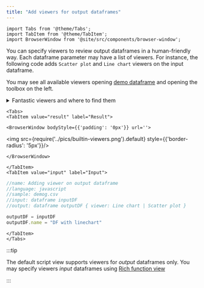 ```yaml
---
title: "Add viewers for output dataframes"
---
```


```mdx-code-block
import Tabs from '@theme/Tabs';
import TabItem from '@theme/TabItem';
import BrowserWindow from '@site/src/components/browser-window';
```

You can specify viewers to review output dataframes in a human-friendly way.
Each dataframe parameter may have a list of viewers.
For instance, the following code adds `Scatter plot`
and `Line chart` viewers on the input dataframe.

You may see all available viewers opening
[demo dataframe](https://public.datagrok.ai/f/Demo.TestJobs.Files.DemoFiles/demog.csv)
and opening the toolbox on the left.

<details>
<summary> Fantastic viewers and where to find them </summary>
<div>

```mdx-code-block
<BrowserWindow bodyStyle={{'padding': '0px'}} url=''>
```

<img src={require('../pics/viewers-toolbox.png').default} style={{'border-radius': '5px'}}/>

```mdx-code-block
</BrowserWindow>
```

</div>
</details>

```mdx-code-block
<Tabs>
<TabItem value="result" label="Result">
```

```mdx-code-block
<BrowserWindow bodyStyle={{'padding': '0px'}} url=''>
```

<img src={require('../pics/builtin-viewers.png').default} style={{'border-radius': '5px'}}/>

```mdx-code-block
</BrowserWindow>
```

```mdx-code-block
</TabItem>
<TabItem value="input" label="Input">
```

```javascript
//name: Adding viewer on output dataframe
//language: javascript
//sample: demog.csv
//input: dataframe inputDF
//output: dataframe outputDF { viewer: Line chart | Scatter plot }

outputDF = inputDF
outputDF.name = "DF with linechart"
```

```mdx-code-block
</TabItem>
</Tabs>
```

:::tip

The default script view supports viewers for *output* dataframes only.
You may specify viewers *input* dataframes using
[Rich function view](scripting-advanced.mdx#using-richfunctionview-input-control)

:::

